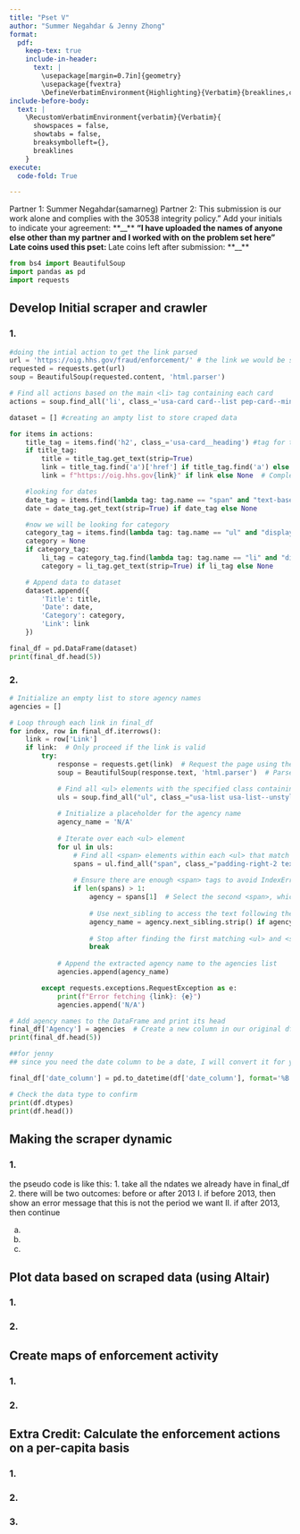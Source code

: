 ```yaml
---
title: "Pset V"
author: "Summer Negahdar & Jenny Zhong"
format: 
  pdf:
    keep-tex: true
    include-in-header: 
      text: |
        \usepackage[margin=0.7in]{geometry}
        \usepackage{fvextra}
        \DefineVerbatimEnvironment{Highlighting}{Verbatim}{breaklines,commandchars=\\\{\}}
include-before-body:
  text: |
    \RecustomVerbatimEnvironment{verbatim}{Verbatim}{
      showspaces = false,
      showtabs = false,
      breaksymbolleft={},
      breaklines
    }
execute:
  code-fold: True

---
```

Partner 1: Summer Negahdar(samarneg)
Partner 2: 
This submission is our work alone and complies with the 30538 integrity policy.” Add
your initials to indicate your agreement: **__** **__**
“I have uploaded the names of anyone else other than my partner and I worked with on
the problem set here”
Late coins used this pset: **__** Late coins left after submission: **__**

```python
from bs4 import BeautifulSoup
import pandas as pd
import requests

```

## Develop Initial scraper and crawler

### 1.

```python
#doing the intial action to get the link parsed
url = 'https://oig.hhs.gov/fraud/enforcement/' # the link we would be scraping
requested = requests.get(url) 
soup = BeautifulSoup(requested.content, 'html.parser')

# Find all actions based on the main <li> tag containing each card
actions = soup.find_all('li', class_='usa-card card--list pep-card--minimal mobile:grid-col-12')

dataset = [] #creating an ampty list to store craped data

for items in actions:
    title_tag = items.find('h2', class_='usa-card__heading') #tag for the title of enforcement is h2
    if title_tag:
        title = title_tag.get_text(strip=True)  
        link = title_tag.find('a')['href'] if title_tag.find('a') else None #the tag for hyperlinks
        link = f"https://oig.hhs.gov{link}" if link else None  # Complete relative link

    #looking for dates
    date_tag = items.find(lambda tag: tag.name == "span" and "text-base-dark" in tag.get("class", []) and "padding-right-105" in tag.get("class", []))
    date = date_tag.get_text(strip=True) if date_tag else None

    #now we will be looking for category
    category_tag = items.find(lambda tag: tag.name == "ul" and "display-inline" in tag.get("class", []) and "add-list-reset" in tag.get("class", []))
    category = None
    if category_tag:
        li_tag = category_tag.find(lambda tag: tag.name == "li" and "display-inline-block" in tag.get("class", []) and "usa-tag" in tag.get("class", []))
        category = li_tag.get_text(strip=True) if li_tag else None

    # Append data to dataset
    dataset.append({
        'Title': title, 
        'Date': date, 
        'Category': category, 
        'Link': link 
    })

final_df = pd.DataFrame(dataset)
print(final_df.head(5))
```

### 2.

```python
# Initialize an empty list to store agency names
agencies = []

# Loop through each link in final_df
for index, row in final_df.iterrows():
    link = row['Link']
    if link:  # Only proceed if the link is valid
        try:
            response = requests.get(link)  # Request the page using the link
            soup = BeautifulSoup(response.text, 'html.parser')  # Parse the content of the page

            # Find all <ul> elements with the specified class containing the agency details
            uls = soup.find_all("ul", class_="usa-list usa-list--unstyled margin-y-2")
            
            # Initialize a placeholder for the agency name
            agency_name = 'N/A'
            
            # Iterate over each <ul> element
            for ul in uls:
                # Find all <span> elements within each <ul> that match the class
                spans = ul.find_all("span", class_="padding-right-2 text-base")
                
                # Ensure there are enough <span> tags to avoid IndexError
                if len(spans) > 1:
                    agency = spans[1]  # Select the second <span>, which contains "Agency:"
                    
                    # Use next_sibling to access the text following the <span>
                    agency_name = agency.next_sibling.strip() if agency.next_sibling else 'N/A'
                    
                    # Stop after finding the first matching <ul> and <span> structure
                    break
            
            # Append the extracted agency name to the agencies list
            agencies.append(agency_name)

        except requests.exceptions.RequestException as e:
            print(f"Error fetching {link}: {e}")
            agencies.append('N/A')

# Add agency names to the DataFrame and print its head
final_df['Agency'] = agencies  # Create a new column in our original df called Agency
print(final_df.head(5))
```

```python
##for jenny
## since you need the date column to be a date, I will convert it for you

final_df['date_column'] = pd.to_datetime(df['date_column'], format='%B %d %Y')

# Check the data type to confirm
print(df.dtypes)
print(df.head())
```



## Making the scraper dynamic

### 1.
the pseudo code is like this: 
1. take all the ndates we already have in final_df
2. there will be two outcomes: before or after 2013
    I. if before 2013, then show an error message that this is not the period we want
    II. if after 2013, then continue




a.


b.


c.

## Plot data based on scraped data (using Altair)


### 1.



### 2.




## Create maps of enforcement activity


### 1.


### 2.




## Extra Credit: Calculate the enforcement actions on a per-capita basis

### 1.



### 2.



### 3.













